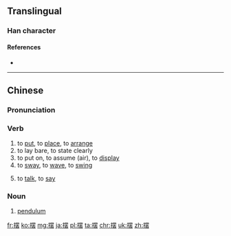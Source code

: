{{also|擺}}
==Translingual==

===Han character===
{{Han char|rn=64|rad=手|as=10|sn=13|four=|canj=手田中戈 (QWLI)}}

====References====
* {{Han ref|kx=0449.081|hdz=31932.050|uh=6446|ud=25670}}

----


==Chinese==
{{zh-hanzi-box|[[摆]]|[[擺]]}}

===Pronunciation===
{{zh-pron
|m=bǎi
|c=baai2
|h=pfs=pái/pài
|mn=pái/páiⁿ
|w=2pa
|ma=y
|cat=v,n
}}

===Verb===
{{zh-verb}}

# to [[put]], to [[place]], to [[arrange]]
# to lay bare, to state clearly
# to put on, to assume (air), to [[display]]
# to [[sway]], to [[wave]], to [[swing]]
# {{cx|regional|lang=zh}} to [[talk]], to [[say]]

===Noun===
{{zh-noun}}

# [[pendulum]]

{{zh-cat|Beginning}}

[[fr:摆]]
[[ko:摆]]
[[mg:摆]]
[[ja:摆]]
[[pl:摆]]
[[ta:摆]]
[[chr:摆]]
[[uk:摆]]
[[zh:摆]]